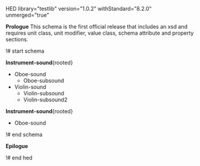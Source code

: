 HED library="testlib" version="1.0.2" withStandard="8.2.0" unmerged="true"

'''Prologue'''
This schema is the first official release that includes an xsd and requires unit class, unit modifier, value class, schema attribute and property sections.

!# start schema

'''Instrument-sound'''{rooted}
* Oboe-sound
** Oboe-subsound
* Violin-sound
** Violin-subsound
** Violin-subsound2


'''Instrument-sound'''{rooted}
* Oboe-sound

!# end schema

'''Epilogue'''

!# end hed